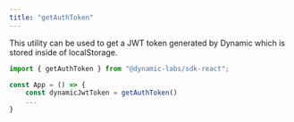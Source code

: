```yaml
---
title: "getAuthToken"
---
```


This utility can be used to get a JWT token generated by Dynamic which is stored inside of localStorage.

```TypeScript
import { getAuthToken } from "@dynamic-labs/sdk-react";

const App = () => {
    const dynamicJwtToken = getAuthToken()
    ...
}
```